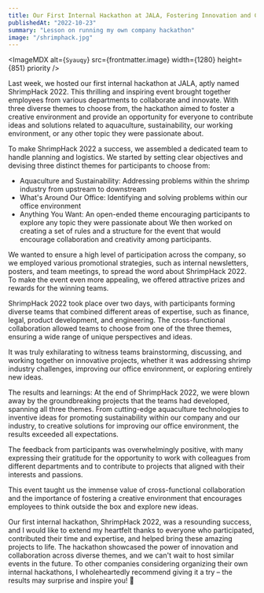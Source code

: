 ```yaml
---
title: Our First Internal Hackathon at JALA, Fostering Innovation and Collaboration Across Teams
publishedAt: "2022-10-23"
summary: "Lesson on running my own company hackathon"
image: "/shrimphack.jpg"
---
```


<ImageMDX
  alt={`Syauqy`}
  src={frontmatter.image}
  width={1280}
  height={851}
  priority
/>

Last week, we hosted our first internal hackathon at JALA, aptly named ShrimpHack 2022. This thrilling and inspiring event brought together employees from various departments to collaborate and innovate. With three diverse themes to choose from, the hackathon aimed to foster a creative environment and provide an opportunity for everyone to contribute ideas and solutions related to aquaculture, sustainability, our working environment, or any other topic they were passionate about.

To make ShrimpHack 2022 a success, we assembled a dedicated team to handle planning and logistics. We started by setting clear objectives and devising three distinct themes for participants to choose from:

- Aquaculture and Sustainability: Addressing problems within the shrimp industry from upstream to downstream
- What's Around Our Office: Identifying and solving problems within our office environment
- Anything You Want: An open-ended theme encouraging participants to explore any topic they were passionate about
  We then worked on creating a set of rules and a structure for the event that would encourage collaboration and creativity among participants.

We wanted to ensure a high level of participation across the company, so we employed various promotional strategies, such as internal newsletters, posters, and team meetings, to spread the word about ShrimpHack 2022. To make the event even more appealing, we offered attractive prizes and rewards for the winning teams.

ShrimpHack 2022 took place over two days, with participants forming diverse teams that combined different areas of expertise, such as finance, legal, product development, and engineering. The cross-functional collaboration allowed teams to choose from one of the three themes, ensuring a wide range of unique perspectives and ideas.

It was truly exhilarating to witness teams brainstorming, discussing, and working together on innovative projects, whether it was addressing shrimp industry challenges, improving our office environment, or exploring entirely new ideas.

The results and learnings:
At the end of ShrimpHack 2022, we were blown away by the groundbreaking projects that the teams had developed, spanning all three themes. From cutting-edge aquaculture technologies to inventive ideas for promoting sustainability within our company and our industry, to creative solutions for improving our office environment, the results exceeded all expectations.

The feedback from participants was overwhelmingly positive, with many expressing their gratitude for the opportunity to work with colleagues from different departments and to contribute to projects that aligned with their interests and passions.

This event taught us the immense value of cross-functional collaboration and the importance of fostering a creative environment that encourages employees to think outside the box and explore new ideas.

Our first internal hackathon, ShrimpHack 2022, was a resounding success, and I would like to extend my heartfelt thanks to everyone who participated, contributed their time and expertise, and helped bring these amazing projects to life. The hackathon showcased the power of innovation and collaboration across diverse themes, and we can't wait to host similar events in the future. To other companies considering organizing their own internal hackathons, I wholeheartedly recommend giving it a try – the results may surprise and inspire you! 🤟
